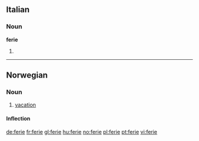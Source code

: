 ==Italian==

===Noun===
'''ferie''' {{f}}

# {{plural of|[[feria]]|lang=Italian}}

----

==Norwegian==

===Noun===
{{infl|no|noun}}

# [[vacation]]

====Inflection====
{{no-noun|m1|stem=feri}}

[[de:ferie]]
[[fr:ferie]]
[[gl:ferie]]
[[hu:ferie]]
[[no:ferie]]
[[pl:ferie]]
[[pt:ferie]]
[[vi:ferie]]
